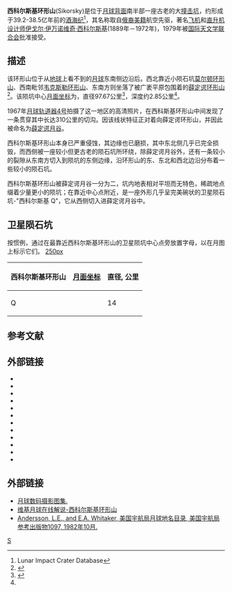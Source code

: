 {{lunar crater data
| image = Sikorsky (LRO).png|240px
| caption = [[月球勘测轨道飞行器|月球勘测轨道飞行器]]拍摄图像
| latitude = 65.89
| N_or_S = S
| longitude = 103.65
| E_or_W = E
| diameter =97.67公里
| depth = 2.85公里
| colong = 260
| eponym = [[伊戈尔·伊万诺维奇·西科尔斯基|伊戈尔·伊万诺维奇·西科尔斯基]]
}}

'''西科尔斯基环形山'''(Sikorsky)是位于[[月球背面|月球背面]]南半部一座古老的大[[撞击坑|撞击坑]]，约形成于39.2-38.5亿年前的[[酒海纪|酒海纪]]<ref name=LICD>Lunar Impact Crater Database</ref>，其名称取自[[俄罗斯|俄裔]][[美国|美籍]]航空先驱，著名[[飞机|飞机]]和[[直升机|直升机]][[设计师|设计师]][[伊戈尔·伊万诺维奇·西科尔斯基|伊戈尔·伊万诺维奇·西科尔斯基]](1889年－1972年)，1979年被[[国际天文学联合会|国际天文学联合会]]批准接受。

==描述==
该环形山位于从[[地球|地球]]上看不到的[[月球正面|月球]]东南侧边沿后。西北靠近小陨石坑[[莫尔顿环形山|莫尔顿环形山]]、西南毗邻[[韦克斯勒环形山|韦克斯勒环形山]]、东南方则坐落了被广袤平原包围着的[[薛定谔环形山|薛定谔环形山]]<ref>{{Cite web |url=http://planetarynames.wr.usgs.gov/images/Lunar/lac_140_wac.pdf |title=Crater Sikorsky on the map LAC-140. |access-date=2017-02-03 |archive-date=2021-03-28 |archive-url=https://web.archive.org/web/20210328234331/https://planetarynames.wr.usgs.gov/images/Lunar/lac_140_wac.pdf |dead-url=no }}</ref>。该陨坑中心[[月面坐标|月面坐标]]为{{Coord|65.89|S|103.65|E|globe:Moon|nogoogle=1|noosm=1}}，直径97.67公里<ref name="IAU">{{Cite web |url=http://planetarynames.wr.usgs.gov/Feature/5531 |title=Directory of the International Astronomical Union |accessdate=2017-02-03 |archive-date=2013-12-05 |archive-url=https://archive.today/20131205153453/http://planetarynames.wr.usgs.gov/Feature/5531 |dead-url=no }}</ref>，深度约2.85公里<ref name="LICD"/>。

1967年[[月球轨道器4号|月球轨道器4号]]拍摄了这一地区的高清照片，在西科斯基环形山中间发现了一条贯穿其中长达310公里的切沟。因该线状特征正对着向薛定谔环形山，并因此被命名为[[薛定谔月谷|薛定谔月谷]]。

西科尔斯基环形山本身已严重侵蚀，其边缘也已磨损，其中东北侧几乎已完全损毁，而西侧被一座较小但更古老的陨石坑所环绕，除薛定谔月谷外，还有一条较小的裂隙从东南方切入到陨坑的东侧边缘，沿环形山的东、东北和西北边沿分布着一些较小的陨石坑。

西科尔斯基环形山被薛定谔月谷一分为二，坑内地表相对平坦而无特色，稀疏地点缀着少量更小的陨坑；在靠近中心点附近，是一座外形几乎呈完美碗状的卫星陨石坑-"西科尔斯基 Q"，它从西侧切入进薛定谔月谷中。

==卫星陨石坑==
按惯例，通过在最靠近西科尔斯基环形山的卫星陨坑中心点旁放置字母，以在月图上标示它们。
[[image:Sikorsky_sattelite_craters_map.jpg|250px]]
{|class="wikitable" style="text-align:center"
|-
! 西科尔斯基环形山
! class="unsortable" | [[月面坐标|月面坐标]]
! 直径, 公里
|-
|Q
|{{Coord|65.79|S|103.45|E|globe:moon|nogoogle=1|noosm=1|name=Sikorsky Q}}
|14
|}{{clear}}
==参考文献==
{{reflist}}

==外部链接==
{{refbegin}}
* {{cite book
  | last1 = Andersson
  | first1 = L. E.
  | last2 = Whitaker
  | first2 = E. A.
  | authorlink2 = Ewen Whitaker
  | date = 1982
  | title = NASA Catalogue of Lunar Nomenclature
  | publisher = NASA RP-1097
  | url = http://planet4589.org/astro/lunar/RP-1097.pdf
  | ref = harv
  | deadurl = yes
  | archiveurl = https://web.archive.org/web/20141006125838/http://planet4589.org/astro/lunar/RP-1097.pdf
  | archivedate = 2014-10-06
  | access-date = 2015-08-01
  }}
* {{cite web
  | last = Blue
  | first = Jennifer
  | date = July 25, 2007
  | title = Gazetteer of Planetary Nomenclature
  | publisher = [[United_States_Geological_Survey|USGS]]
  | url = http://planetarynames.wr.usgs.gov/Feature/5531
  | accessdate = 2015-03-19
  | ref = harv
  | archive-date = 2013-12-05
  | archive-url = https://archive.today/20131205153453/http://planetarynames.wr.usgs.gov/Feature/5531
  | dead-url = no
  }}
* {{cite book
  | last1 = Bussey
  | first1 = B.
  | authorlink1 = Ben Bussey
  | last2 = Spudis
  | first2 = P.
  | authorlink2 = Paul Spudis
  | date = 2004
  | title = The Clementine Atlas of the Moon
  | publisher = Cambridge University Press
  | location = New York
  | isbn = 978-0-521-81528-4
  | ref = harv
  }}
* {{cite book
  | last1 = Cocks
  | first1 = Elijah E.
  | last2 = Cocks
  | first2 = Josiah C.
  | date = 1995
  | title = Who's Who on the Moon: A Biographical Dictionary of Lunar Nomenclature
  | url = https://archive.org/details/isbn_9780936389271
  | publisher = Tudor Publishers
  | isbn = 978-0-936389-27-1
  | ref = harv
  }}
* {{cite web
  | last = McDowell
  | first = Jonathan
  | date = July 15, 2007
  | url = http://host.planet4589.org/astro/lunar/
  | title = Lunar Nomenclature
  | publisher = Jonathan's Space Report
  | accessdate = 2007-10-24
  | ref = harv
  | archive-date = 2015-01-12
  | archive-url = https://web.archive.org/web/20150112233439/http://host.planet4589.org/astro/lunar/
  | dead-url = no
  }}
* {{cite journal| last1 = Menzel| first1 = D. H.| last2 = Minnaert| first2 = M.| last3 = Levin| first3 = B.| last4 = Dollfus| first4 = A.| last5 = Bell| first5 = B.| title = Report on Lunar Nomenclature by the Working Group of Commission 17 of the IAU| doi = 10.1007/BF00171763| journal = Space Science Reviews| volume = 12| issue = 2| pages = 136–186| date = 1971| bibcode = 1971SSRv...12..136M| ref = harv}}
* {{cite book
  | first = Patrick
  | last = Moore
  | authorlink = Patrick Moore
  | date = 2001
  | title = On the Moon
  | url = https://archive.org/details/patrickmooreonmo00patr
  | publisher = Sterling Publishing Co.
  | isbn = 978-0-304-35469-6
  | ref = harv
  }}
* {{cite book
  | first = Fred W.
  | last = Price
  | date = 1988
  | title = The Moon Observer's Handbook
  | publisher = Cambridge University Press
  | isbn = 978-0-521-33500-3
  | ref = harv
  }}
* {{cite book
  | last = Rükl
  | first = Antonín
  | authorlink = Antonín Rükl
  | date = 1990
  | title = Atlas of the Moon
  | publisher = Kalmbach Books
  | isbn = 978-0-913135-17-4
  | ref = harv
  }}
* {{cite book
  | last = Webb
  | first = Rev. T. W.
  | authorlink = Thomas William Webb
  | date = 1962
  | title = Celestial Objects for Common Telescopes
  | url = https://archive.org/details/celestialobjects00webb
  | edition = 6th revised
  | publisher = Dover
  | isbn = 978-0-486-20917-3
  | ref = harv
  }}
* {{cite book
  | first = Ewen A.
  | last = Whitaker
  | authorlink = Ewen Whitaker
  | date = 2003
  | title = Mapping and Naming the Moon
  | publisher = Cambridge University Press
  | isbn = 978-0-521-54414-6
  | url = http://books.google.com/books?id=aV1i27jDYL8C
  | ref = harv
  }}
* {{cite book
  |title     =Observing the Moon
  |url       =http://books.google.com/books?id=TWtLIOlPwS4C
  |author    =Wlasuk, Peter T.
  |date      =2000
  |publisher =Springer Science & Business Media
  |isbn      =978-1-852-33193-1
}}

==外部链接==
*[http://www.lpi.usra.edu/resources/lunar_orbiter/bin/srch_nam.shtml?Sikorsky%7C0 月球数码摄影图集.] {{Wayback|url=http://www.lpi.usra.edu/resources/lunar_orbiter/bin/srch_nam.shtml?Sikorsky%7C0 |date=20201127013049 }}
*[http://the-moon.wikispaces.com/Sikorsky 维基月球在线解说-西科尔斯基环形山] {{Wayback|url=http://the-moon.wikispaces.com/Sikorsky |date=20180531121836 }}
*[http://planet4589.org/astro/lunar/RP-1097.pdf Andersson, L.E., and E.A. Whitaker, 美国宇航局月球地名目录, 美国宇航局参考出版物1097, 1982年10月.]{{Wayback|url=http://planet4589.org/astro/lunar/RP-1097.pdf |date=20141006125838 }}

[[Category:月球环形山|S]]
{{月球環形山 (R-S)}}